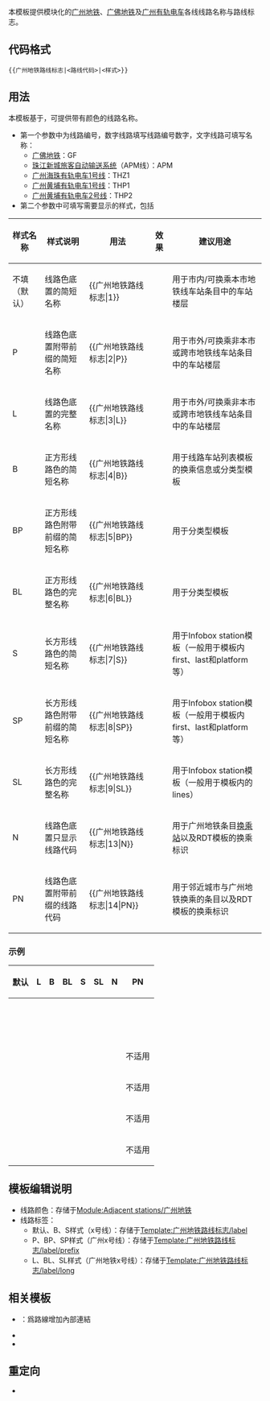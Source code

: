 <noinclude>{{template doc page viewed directly}}</noinclude>
{{Lua|Module:Adjacent stations}}
本模板提供模块化的[[广州地铁]]、[[广佛地铁]]及[[广州有轨电车]]各线线路名称与路线标志。

== 代码格式 ==
 <pre>{{广州地铁路线标志|<路线代码>|<样式>}}</pre>

== 用法 ==
本模板基于{{tl|广州地铁颜色}}，可提供带有颜色的线路名称。
*第一个参数中为线路编号，数字线路填写线路编号数字，文字线路可填写名称：
**[[广佛地铁]]：GF
**[[珠江新城旅客自动输送系统]]（APM线）：APM
**[[广州海珠有轨电车1号线]]：THZ1
**[[广州黄埔有轨电车1号线]]：THP1
**[[广州黄埔有轨电车2号线]]：THP2
*第二个参数中可填写需要显示的样式，包括
{| class="wikitable"
! 样式名称
! 样式说明
! 用法
! 效果
! 建议用途
|-
|不填（默认）
|线路色底置的简短名称
|<nowiki>{{广州地铁路线标志|1}}</nowiki>
|{{广州地铁路线标志|1}}
|用于市内/可换乘本市地铁线车站条目中的车站楼层
|-
|P
|线路色底置附带前缀的简短名称
|<nowiki>{{广州地铁路线标志|2|P}}</nowiki>
|{{广州地铁路线标志|2|P}}
|用于市外/可换乘非本市或跨市地铁线车站条目中的车站楼层
|-
|L
|线路色底置的完整名称
|<nowiki>{{广州地铁路线标志|3|L}}</nowiki>
|{{广州地铁路线标志|3|L}}
|用于市外/可换乘非本市或跨市地铁线车站条目中的车站楼层
|-
|B
|正方形线路色的简短名称
|<nowiki>{{广州地铁路线标志|4|B}}</nowiki>
|{{广州地铁路线标志|4|B}}
|用于线路车站列表模板的换乘信息或分类型模板
|-
|BP
|正方形线路色附带前缀的简短名称
|<nowiki>{{广州地铁路线标志|5|BP}}</nowiki>
|{{广州地铁路线标志|5|BP}}
|用于分类型模板
|-
|BL
|正方形线路色的完整名称
|<nowiki>{{广州地铁路线标志|6|BL}}</nowiki>
|{{广州地铁路线标志|6|BL}}
|用于分类型模板
|-
|S
|长方形线路色的简短名称
|<nowiki>{{广州地铁路线标志|7|S}}</nowiki>
|{{广州地铁路线标志|7|S}}
|用于Infobox station模板（一般用于模板内first、last和platform等）
|-
|SP
|长方形线路色附带前缀的简短名称
|<nowiki>{{广州地铁路线标志|8|SP}}</nowiki>
|{{广州地铁路线标志|8|SP}}
|用于Infobox station模板（一般用于模板内first、last和platform等）
|-
|SL
|长方形线路色的完整名称
|<nowiki>{{广州地铁路线标志|9|SL}}</nowiki>
|{{广州地铁路线标志|9|SL}}
|用于Infobox station模板（一般用于模板内的lines）
|-
|N
|线路色底置只显示线路代码
|<nowiki>{{广州地铁路线标志|13|N}}</nowiki>
|{{广州地铁路线标志|13|N}}
|用于广州地铁条目[[广州地铁#换乘|换乘站]]以及RDT模板的换乘标识
|-
|PN
|线路色底置附带前缀的线路代码
|<nowiki>{{广州地铁路线标志|14|PN}}</nowiki>
|{{广州地铁路线标志|14|PN}}
|用于邻近城市与广州地铁换乘的条目以及RDT模板的换乘标识
|}

=== 示例 ===
{| class="wikitable"
! 默认
! L
! B
! BL
! S
! SL
! N
! PN
|-
|{{广州地铁路线标志|1}}
|{{广州地铁路线标志|1|L}}
|{{广州地铁路线标志|1|B}}
|{{广州地铁路线标志|1|BL}}
|{{广州地铁路线标志|1|S}}
|{{广州地铁路线标志|1|SL}}
|{{广州地铁路线标志|1|N}}
|{{广州地铁路线标志|1|PN}}
|-
|{{广州地铁路线标志|2}}
|{{广州地铁路线标志|2|L}}
|{{广州地铁路线标志|2|B}}
|{{广州地铁路线标志|2|BL}}
|{{广州地铁路线标志|2|S}}
|{{广州地铁路线标志|2|SL}}
|{{广州地铁路线标志|2|N}}
|{{广州地铁路线标志|2|PN}}
|-
|{{广州地铁路线标志|3}}
|{{广州地铁路线标志|3|L}}
|{{广州地铁路线标志|3|B}}
|{{广州地铁路线标志|3|BL}}
|{{广州地铁路线标志|3|S}}
|{{广州地铁路线标志|3|SL}}
|{{广州地铁路线标志|3|N}}
|{{广州地铁路线标志|3|PN}}
|-
|{{广州地铁路线标志|4}}
|{{广州地铁路线标志|4|L}}
|{{广州地铁路线标志|4|B}}
|{{广州地铁路线标志|4|BL}}
|{{广州地铁路线标志|4|S}}
|{{广州地铁路线标志|4|SL}}
|{{广州地铁路线标志|4|N}}
|{{广州地铁路线标志|4|PN}}
|-
|{{广州地铁路线标志|5}}
|{{广州地铁路线标志|5|L}}
|{{广州地铁路线标志|5|B}}
|{{广州地铁路线标志|5|BL}}
|{{广州地铁路线标志|5|S}}
|{{广州地铁路线标志|5|SL}}
|{{广州地铁路线标志|5|N}}
|{{广州地铁路线标志|5|PN}}
|-
|{{广州地铁路线标志|6}}
|{{广州地铁路线标志|6|L}}
|{{广州地铁路线标志|6|B}}
|{{广州地铁路线标志|6|BL}}
|{{广州地铁路线标志|6|S}}
|{{广州地铁路线标志|6|SL}}
|{{广州地铁路线标志|6|N}}
|{{广州地铁路线标志|6|PN}}
|-
|{{广州地铁路线标志|7}}
|{{广州地铁路线标志|7|L}}
|{{广州地铁路线标志|7|B}}
|{{广州地铁路线标志|7|BL}}
|{{广州地铁路线标志|7|S}}
|{{广州地铁路线标志|7|SL}}
|{{广州地铁路线标志|7|N}}
|{{广州地铁路线标志|7|PN}}
|-
|{{广州地铁路线标志|8}}
|{{广州地铁路线标志|8|L}}
|{{广州地铁路线标志|8|B}}
|{{广州地铁路线标志|8|BL}}
|{{广州地铁路线标志|8|S}}
|{{广州地铁路线标志|8|SL}}
|{{广州地铁路线标志|8|N}}
|{{广州地铁路线标志|8|PN}}
|-
|{{广州地铁路线标志|9}}
|{{广州地铁路线标志|9|L}}
|{{广州地铁路线标志|9|B}}
|{{广州地铁路线标志|9|BL}}
|{{广州地铁路线标志|9|S}}
|{{广州地铁路线标志|9|SL}}
|{{广州地铁路线标志|9|N}}
|{{广州地铁路线标志|9|PN}}
|-
|{{广州地铁路线标志|13}}
|{{广州地铁路线标志|13|L}}
|{{广州地铁路线标志|13|B}}
|{{广州地铁路线标志|13|BL}}
|{{广州地铁路线标志|13|S}}
|{{广州地铁路线标志|13|SL}}
|{{广州地铁路线标志|13|N}}
|{{广州地铁路线标志|13|PN}}
|-
|{{广州地铁路线标志|14}}
|{{广州地铁路线标志|14|L}}
|{{广州地铁路线标志|14|B}}
|{{广州地铁路线标志|14|BL}}
|{{广州地铁路线标志|14|S}}
|{{广州地铁路线标志|14|SL}}
|{{广州地铁路线标志|14|N}}
|{{广州地铁路线标志|14|PN}}
|-
|{{广州地铁路线标志|18}}
|{{广州地铁路线标志|18|L}}
|{{广州地铁路线标志|18|B}}
|{{广州地铁路线标志|18|BL}}
|{{广州地铁路线标志|18|S}}
|{{广州地铁路线标志|18|SL}}
|{{广州地铁路线标志|18|N}}
|{{广州地铁路线标志|18|PN}}
|-
|{{广州地铁路线标志|21}}
|{{广州地铁路线标志|21|L}}
|{{广州地铁路线标志|21|B}}
|{{广州地铁路线标志|21|BL}}
|{{广州地铁路线标志|21|S}}
|{{广州地铁路线标志|21|SL}}
|{{广州地铁路线标志|21|N}}
|{{广州地铁路线标志|21|PN}}
|-
|{{广州地铁路线标志|22}}
|{{广州地铁路线标志|22|L}}
|{{广州地铁路线标志|22|B}}
|{{广州地铁路线标志|22|BL}}
|{{广州地铁路线标志|22|S}}
|{{广州地铁路线标志|22|SL}}
|{{广州地铁路线标志|22|N}}
|{{广州地铁路线标志|22|PN}}
|-
|{{广州地铁路线标志|APM}}
|{{广州地铁路线标志|APM|L}}
|{{广州地铁路线标志|APM|B}}
|{{广州地铁路线标志|APM|BL}}
|{{广州地铁路线标志|APM|S}}
|{{广州地铁路线标志|APM|SL}}
|{{广州地铁路线标志|APM|N}}
|不适用
|-
|{{广州地铁路线标志|GF}}
|{{广州地铁路线标志|GF|L}}
|{{广州地铁路线标志|GF|B}}
|{{广州地铁路线标志|GF|BL}}
|{{广州地铁路线标志|GF|S}}
|{{广州地铁路线标志|GF|SL}}
|{{广州地铁路线标志|GF|N}}
|不适用
|-
|{{广州地铁路线标志|THZ1}}
|{{广州地铁路线标志|THZ1|L}}
|{{广州地铁路线标志|THZ1|B}}
|{{广州地铁路线标志|THZ1|BL}}
|{{广州地铁路线标志|THZ1|S}}
|{{广州地铁路线标志|THZ1|SL}}
|{{广州地铁路线标志|THZ1|N}}
|不适用
|-
|{{广州地铁路线标志|THP1}}
|{{广州地铁路线标志|THP1|L}}
|{{广州地铁路线标志|THP1|B}}
|{{广州地铁路线标志|THP1|BL}}
|{{广州地铁路线标志|THP1|S}}
|{{广州地铁路线标志|THP1|SL}}
|{{广州地铁路线标志|THP1|N}}
|不适用
|}

== 模板编辑说明 ==
* 线路颜色：存储于[[Module:Adjacent stations/广州地铁]]
* 线路标签：
** 默认、B、S样式（x号线）：存储于[[Template:广州地铁路线标志/label]]
** P、BP、SP样式（广州x号线）：存储于[[Template:广州地铁路线标志/label/prefix]]
** L、BL、SL样式（广州地铁x号线）：存储于[[Template:广州地铁路线标志/label/long]]

== 相关模板 ==
* {{tl|广州地铁路线链接}}：爲路線增加內部連結
* {{tl|广州地铁标志色}}
* {{tl|佛山地铁路线标志}}

== 重定向 ==
* {{tl|广州地铁线路标志}}

<includeonly>{{Sandbox other||<!-- 本行下加入模板的分類 -->
[[Category:广州地铁模板]]
[[Category:路線標誌模板|粵]]
}}</includeonly>
